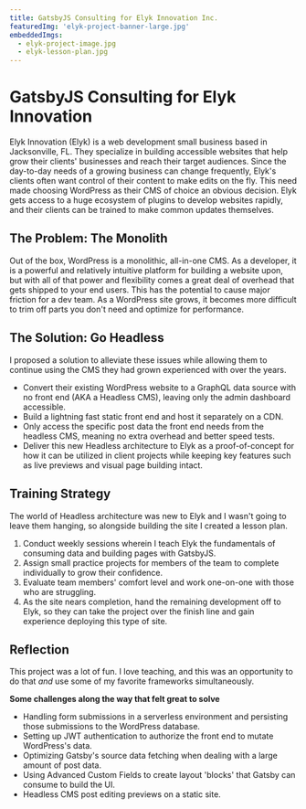 ```yaml
---
title: GatsbyJS Consulting for Elyk Innovation Inc.
featuredImg: 'elyk-project-banner-large.jpg'
embeddedImgs:
  - elyk-project-image.jpg
  - elyk-lesson-plan.jpg
---
```



# GatsbyJS Consulting for Elyk Innovation

Elyk Innovation (Elyk) is a web development small business based in Jacksonville, FL. They specialize in building accessible websites that help grow their clients' businesses and reach their target audiences. Since the day-to-day needs of a growing business can change frequently, Elyk's clients often want control of their content to make edits on the fly. This need made choosing WordPress as their CMS of choice an obvious decision. Elyk gets access to a huge ecosystem of plugins to develop websites rapidly, and their clients can be trained to make common updates themselves.

## The Problem: The Monolith

Out of the box, WordPress is a monolithic, all-in-one CMS. As a developer, it is a powerful and relatively intuitive platform for building a website upon, but with all of that power and flexibility comes a great deal of overhead that gets shipped to your end users. This has the potential to cause major friction for a dev team. As a WordPress site grows, it becomes more difficult to trim off parts you don't need and optimize for performance.

## The Solution: Go Headless

I proposed a solution to alleviate these issues while allowing them to continue using the CMS they had grown experienced with over the years.

- Convert their existing WordPress website to a GraphQL data source with no front end (AKA a Headless CMS), leaving only the admin dashboard accessible.
- Build a lightning fast static front end and host it separately on a CDN.
- Only access the specific post data the front end needs from the headless CMS, meaning no extra overhead and better speed tests.
- Deliver this new Headless architecture to Elyk as a proof-of-concept for how it can be utilized in client projects while keeping key features such as live previews and visual page building intact.

<div>
  <EmbeddedPostImage
    image={getImage(props.embeddedImages[0])}
    layout="fullWidth"
    placeholder="blurred"
    caption="A segment of Elyk's new home page"
    alt=""
  />
</div>

## Training Strategy

The world of Headless architecture was new to Elyk and I wasn't going to leave them hanging, so alongside building the site I created a lesson plan.

1. Conduct weekly sessions wherein I teach Elyk the fundamentals of consuming data and building pages with GatsbyJS.
2. Assign small practice projects for members of the team to complete individually to grow their confidence.
3. Evaluate team members' comfort level and work one-on-one with those who are struggling.
4. As the site nears completion, hand the remaining development off to Elyk, so they can take the project over the finish line and gain experience deploying this type of site.

<div>
  <EmbeddedPostImage
    image={getImage(props.embeddedImages[1])}
    layout="fullWidth"
    placeholder="blurred"
    caption="An overview of the lesson plan I created for Elyk"
    alt=""
  />
</div>

## Reflection

This project was a lot of fun. I love teaching, and this was an opportunity to do that _and_ use some of my favorite frameworks simultaneously.

**Some challenges along the way that felt great to solve**

- Handling form submissions in a serverless environment and persisting those submissions to the WordPress database.
- Setting up JWT authentication to authorize the front end to mutate WordPress's data.
- Optimizing Gatsby's source data fetching when dealing with a large amount of post data.
- Using Advanced Custom Fields to create layout 'blocks' that Gatsby can consume to build the UI.
- Headless CMS post editing previews on a static site.
